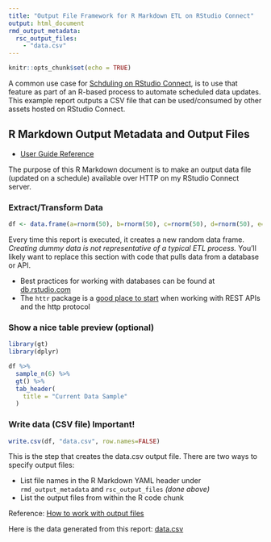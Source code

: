 ```yaml
---
title: "Output File Framework for R Markdown ETL on RStudio Connect"
output: html_document
rmd_output_metadata:
  rsc_output_files:
    - "data.csv"
---
```


```r
knitr::opts_chunk$set(echo = TRUE)
```

A common use case for [Schduling on RStudio Connect](https://docs.rstudio.com/connect/user/r-markdown-schedule.html), is to use that feature as part of an R-based process to automate scheduled data updates. This example report outputs a CSV file that can be used/consumed by other assets hosted on RStudio Connect.

## R Markdown Output Metadata and Output Files

- [User Guide Reference](https://docs.rstudio.com/connect/user/r-markdown.html#r-markdown-output-files)

The purpose of this R Markdown document is to make an output data file (updated on a schedule) available over HTTP on my RStudio Connect server.

### Extract/Transform Data

```r
df <- data.frame(a=rnorm(50), b=rnorm(50), c=rnorm(50), d=rnorm(50), e=rnorm(50))
```

Every time this report is executed, it creates a new random data frame. _Creating dummy data is not representative of a typical ETL process._ You'll likely want to replace this section with code that pulls data from a database or API.

- Best practices for working with databases can be found at [db.rstudio.com](https://db.rstudio.com/)
- The `httr` package is a [good place to start](https://cran.r-project.org/web/packages/httr/vignettes/quickstart.html) when working with REST APIs and the http protocol

### Show a nice table preview (optional)

```r
library(gt)
library(dplyr)

df %>%
  sample_n(6) %>%
  gt() %>%
  tab_header(
    title = "Current Data Sample"
  )
```

### Write data (CSV file) Important!

```r
write.csv(df, "data.csv", row.names=FALSE)
```

This is the step that creates the data.csv output file. There are two ways to specify output files:

- List file names in the R Markdown YAML header under `rmd_output_metadata` and `rsc_output_files` _(done above)_
- List the output files from within the R code chunk

Reference: [How to work with output files](https://docs.rstudio.com/connect/user/r-markdown.html#how-to-work-with-output-files)

Here is the data generated from this report: [data.csv](data.csv)


